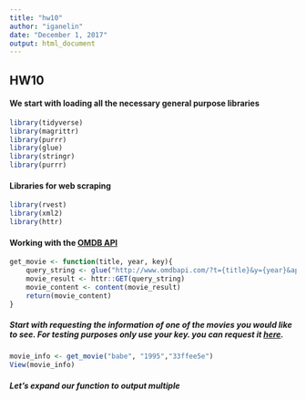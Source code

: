 ```yaml
---
title: "hw10"
author: "iganelin"
date: "December 1, 2017"
output: html_document
---
```

## HW10


#### We start with loading all the necessary general purpose libraries

```r
library(tidyverse)
library(magrittr)
library(purrr)
library(glue)
library(stringr)
library(purrr)
```

#### Libraries for web scraping

```r
library(rvest)
library(xml2)
library(httr)
```
#### Working with the [OMDB API](https://www.omdbapi.com)

```r
get_movie <- function(title, year, key){
	query_string <- glue("http://www.omdbapi.com/?t={title}&y={year}&apikey={key}")
	movie_result <- httr::GET(query_string)
	movie_content <- content(movie_result)
	return(movie_content)
}
```

##### Start with requesting the information of one of the movies you would like to see. For testing purposes only use your key. you can request it [here](https://www.omdbapi.com/apikey.aspx).

```r
movie_info <- get_movie("babe", "1995","33ffee5e")
View(movie_info)
```

##### Let's expand our function to output multiple

